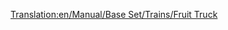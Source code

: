[[Translation:en/Manual/Base Set/Trains/Fruit Truck]]
{{it/Vagoni|Picture=[[File:en/Fruittruck.png]]
|Name=Carro per frutta
|NormalCost=€ 2.132
|NormalWeight=18 / 43 t
|NormalCapacity=25 tonnellate di frutta
|MonoCost="
|MonoWeight=18 / 48 t
|MonoCapacity=30 tonnellate di frutta
|MagCost="
|MagWeight=18 / 50 t
|MagCapacity=32 tonnellate di frutta
|Description=Nelle aree [[en/Clima#Tropicale|tropicali]] questo tipo di carro viene usato dalle piantagioni per trasportare la loro produzione alle fabbriche.
}}